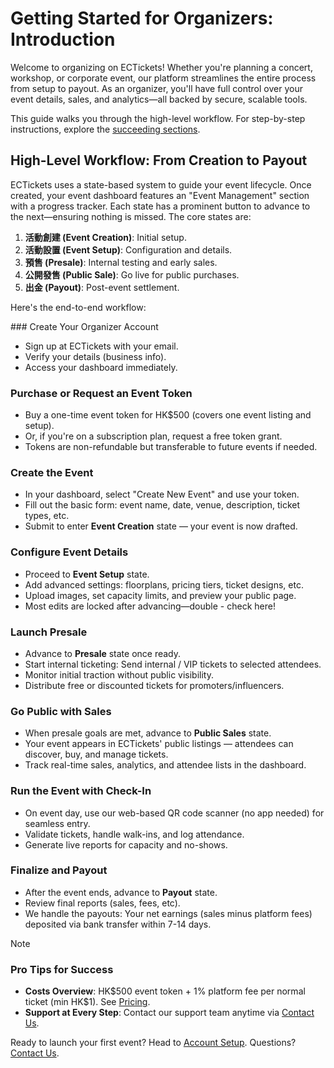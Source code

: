 
# Getting Started for Organizers: Introduction

Welcome to organizing on ECTickets! Whether you're planning a concert, workshop, or corporate event, our platform streamlines the entire process from setup to payout. As an organizer, you'll have full control over your event details, sales, and analytics—all backed by secure, scalable tools.

This guide walks you through the high-level workflow. For step-by-step instructions, explore the [succeeding sections](/docs/organizer/getting-started/account-setup).

## High-Level Workflow: From Creation to Payout

ECTickets uses a state-based system to guide your event lifecycle. Once created, your event dashboard features an "Event Management" section with a progress tracker. Each state has a prominent button to advance to the next—ensuring nothing is missed. The core states are:

1. **活動創建 (Event Creation)**: Initial setup.
2. **活動設置 (Event Setup)**: Configuration and details.
3. **預售 (Presale)**: Internal testing and early sales.
4. **公開發售 (Public Sale)**: Go live for public purchases.
5. **出金 (Payout)**: Post-event settlement.

Here's the end-to-end workflow:

<Steps>
### Create Your Organizer Account

- Sign up at ECTickets with your email.
- Verify your details (business info).
- Access your dashboard immediately.

### Purchase or Request an Event Token

- Buy a one-time event token for HK\$500 (covers one event listing and setup).
- Or, if you're on a subscription plan, request a free token grant.
- Tokens are non-refundable but transferable to future events if needed.

### Create the Event

- In your dashboard, select "Create New Event" and use your token.
- Fill out the basic form: event name, date, venue, description, ticket types, etc.
- Submit to enter **Event Creation** state — your event is now drafted.

### Configure Event Details

- Proceed to **Event Setup** state.
- Add advanced settings: floorplans, pricing tiers, ticket designs, etc.
- Upload images, set capacity limits, and preview your public page.
- Most edits are locked after advancing—double - check here!

### Launch Presale

- Advance to **Presale** state once ready.
- Start internal ticketing: Send internal / VIP tickets to selected attendees.
- Monitor initial traction without public visibility.
- Distribute free or discounted tickets for promoters/influencers.

### Go Public with Sales

- When presale goals are met, advance to **Public Sales** state.
- Your event appears in ECTickets' public listings — attendees can discover, buy, and manage tickets.
- Track real-time sales, analytics, and attendee lists in the dashboard.

### Run the Event with Check-In

- On event day, use our web-based QR code scanner (no app needed) for seamless entry.
- Validate tickets, handle walk-ins, and log attendance.
- Generate live reports for capacity and no-shows.

### Finalize and Payout

- After the event ends, advance to **Payout** state.
- Review final reports (sales, fees, etc).
- We handle the payouts: Your net earnings (sales minus platform fees) deposited via bank transfer within 7-14 days.

</Steps>

> [!NOTE]
>
> ### Pro Tips for Success
>
> - **Costs Overview**: HK\$500 event token + 1% platform fee per normal ticket (min HK\$1). See [Pricing](/organizer/pricing).
> - **Support at Every Step**: Contact our support team anytime via [Contact Us](https://www.ectickets.com/contact).

Ready to launch your first event? Head to [Account Setup](/docs/organizer/getting-started/account-setup). Questions? [Contact Us](https://www.ectickets.com/contact).
